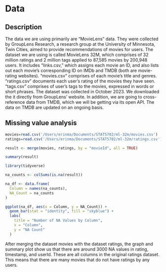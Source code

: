 # Data

## Description

The data we are using primarily are "MovieLens" data. They were collected by GroupLens Research, a research group at the University of Minnesota, Twin Cities, aimed to provide recommendations of movies for users. The dataset we are using is called MovieLens 32M, which comprises of 32 million ratings and 2 million tags applied to 87,585 movies by 200,948 users. It includes “links.csv,” which assigns each movie an ID, and also lists out each movie's corresponding ID on IMDb and TMDB (both are movie-rating websites). “movies.csv” comprises of each movie’s title and genres.  “ratings.csv” documents each user’s rating of the movies they have seen. “tags.csv” comprises of user’s tags to the movies, expressed in words or short phrases. The dataset was collected in October 2023. We downloaded the it directly from GroupLens' website. In addition, we are going to cross-reference data from TMDB, which we will be getting via its open API. The data on TMDB are updated on an ongoing basis.

## Missing value analysis

```r
movies=read.csv('/Users/erinma/Documents/STAT5702/ml-32m/movies.csv')
ratings=read.csv('/Users/erinma/Documents/STAT5702/ml-32m/ratings.csv')
```

```r
result <- merge(movies, ratings, by = "movieId", all = TRUE)
```

```r
summary(result)

```

```r
library(tidyverse)

na_counts <- colSums(is.na(result))

na_df <- data.frame(
  Column = names(na_counts),
  NA_Count = na_counts
)

ggplot(na_df, aes(x = Column, y = NA_Count)) +
  geom_bar(stat = "identity", fill = "skyblue") +
  labs(
    title = "Number of NA Values by Column",
    x = "Column",
    y = "NA Count"
  )
```

After merging the dataset movies with the dataset ratings, the graph and summary plot show us that there are around 3000 NA values in rating, timestamp, and userId. These are all columns in the original ratings dataset. This means that there are many movies that do not have ratings by any users. 